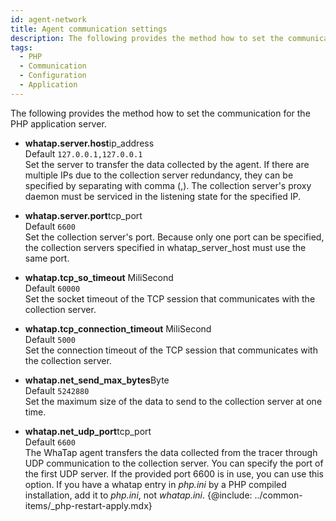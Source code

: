 ```yaml
---
id: agent-network
title: Agent communication settings
description: The following provides the method how to set the communication for the application server.
tags:
  - PHP
  - Communication
  - Configuration
  - Application
---
```


The following provides the method how to set the communication for the PHP application server.

-   **whatap.server.host**<span class='type'>ip\_address</span><br/>
      Default `127.0.0.1,127.0.0.1`<br/>
      Set the server to transfer the data collected by the agent. If there are multiple IPs due to the collection server redundancy, they can be specified by separating with comma (,). The collection server's proxy daemon must be serviced in the listening state for the specified IP.

-   **whatap.server.port**<span class='type'>tcp\_port</span><br/>
      Default `6600`<br/>
      Set the collection server's port. Because only one port can be specified, the collection servers specified in whatap_server_host must use the same port.

-   **whatap.tcp_so_timeout** <span class='type'>MiliSecond</span><br/>
      Default `60000`<br/>
      Set the socket timeout of the TCP session that communicates with the collection server.

-   **whatap.tcp_connection_timeout** <span class='type'>MiliSecond</span><br/>
      Default `5000`<br/>
      Set the connection timeout of the TCP session that communicates with the collection server.

-   **whatap.net_send_max_bytes**<span class='type'>Byte</span><br/>
      Default `5242880`<br/>
      Set the maximum size of the data to send to the collection server at one time.

-   **whatap.net_udp_port**<span class='type'>tcp\_port</span><br/>
        Default `6600`<br/>
        The WhaTap agent transfers the data collected from the tracer through UDP communication to the collection server. You can specify the port of the first UDP server. If the provided port 6600 is in use, you can use this option. If you have a whatap entry in _php.ini_ by a PHP compiled installation, add it to _php.ini_, not _whatap.ini_.
    {@include: ../common-items/_php-restart-apply.mdx}
